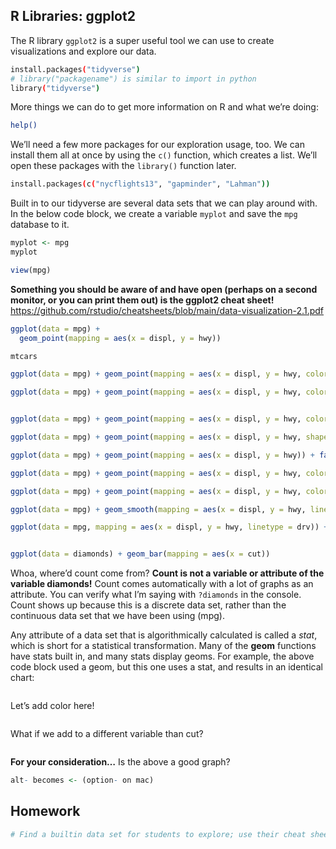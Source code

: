 ## **R Libraries: ggplot2**

The R library `ggplot2` is a super useful tool we can use to create visualizations and explore our data.

```bash
install.packages("tidyverse")
# library("packagename") is similar to import in python
library("tidyverse")
```

More things we can do to get more information on R and what we're doing:

```bash
help()
```

We'll need a few more packages for our exploration usage, too. We can install them all at once by using the `c()` function, which creates a list. We'll open these packages with the `library()` function later.

```bash
install.packages(c("nycflights13", "gapminder", "Lahman"))
```

Built in to our tidyverse are several data sets that we can play around with. In the below code block, we create a variable `myplot` and save the `mpg` database to it.

```r
myplot <- mpg
myplot
```

```r
view(mpg)
```

**Something you should be aware of and have open (perhaps on a second monitor, or you can print them out) is the ggplot2 cheat sheet!** <https://github.com/rstudio/cheatsheets/blob/main/data-visualization-2.1.pdf>

```r
ggplot(data = mpg) + 
  geom_point(mapping = aes(x = displ, y = hwy))
```

```r
mtcars
```

```r
ggplot(data = mpg) + geom_point(mapping = aes(x = displ, y = hwy, color = class))
```

```r
ggplot(data = mpg) + geom_point(mapping = aes(x = displ, y = hwy, color = displ < 5))
```

```r

```

```r
ggplot(data = mpg) + geom_point(mapping = aes(x = displ, y = hwy, color = rgb(0.7,1,0.3))) + facet_wrap(~ class, nrow = 2)
```

```r
ggplot(data = mpg) + geom_point(mapping = aes(x = displ, y = hwy, shape = class)) + facet_wrap(~ class, nrow = 2)
```

```r
ggplot(data = mpg) + geom_point(mapping = aes(x = displ, y = hwy)) + facet_grid(drv ~ .)
```

```r
ggplot(data = mpg) + geom_point(mapping = aes(x = displ, y = hwy, color = drv))
```

```r
ggplot(data = mpg) + geom_point(mapping = aes(x = displ, y = hwy, color = drv)) + facet_grid(drv ~ .)
```

```r
ggplot(data = mpg) + geom_smooth(mapping = aes(x = displ, y = hwy, linetype = drv)) + geom_point(mapping = aes(x = displ, y = hwy, color = drv))
```

```r
ggplot(data = mpg, mapping = aes(x = displ, y = hwy, linetype = drv)) + geom_point(mapping = aes(color = class)) + geom_smooth(se = FALSE)
```

```r

```

```r
ggplot(data = diamonds) + geom_bar(mapping = aes(x = cut))
```

Whoa, where'd count come from? **Count is not a variable or attribute of the variable diamonds!** Count comes automatically with a lot of graphs as an attribute. You can verify what I'm saying with `?diamonds` in the console. Count shows up because this is a discrete data set, rather than the continuous data set that we have been using (mpg).

Any attribute of a data set that is algorithmically calculated is called a *stat*, which is short for a statistical transformation. Many of the **geom** functions have stats built in, and many stats display geoms. For example, the above code block used a geom, but this one uses a stat, and results in an identical chart:

```r

```

Let's add color here!

```r

```

What if we add to a different variable than cut?

```r

```

**For your consideration...** Is the above a good graph?

```r
alt- becomes <- (option- on mac)
```

## Homework

```r
# Find a builtin data set for students to explore; use their cheat sheet from stats to label continuous and discrete data; Analyze that data set, create graphs, find a hypothesis

```

